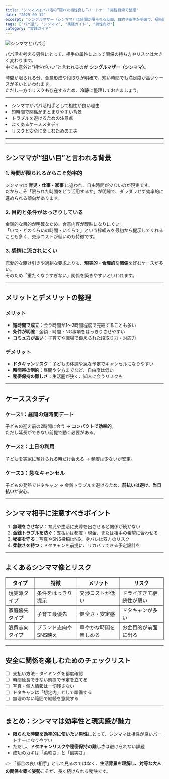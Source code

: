 ```yaml
---
title: "シンママはパパ活の“隠れた相性良し”パートナー？男性目線で整理"
date: "2025-09-12"
excerpt: "シングルマザー（シンママ）は時間が限られる反面、目的や条件が明確で、短時間でも満足度の高い関係を築きやすい傾向があります。本記事ではメリット、注意点、リスクを整理します。"
tags: ["パパ活", "シンママ", "実践ガイド", "男性向け"]
category: "実践ガイド"
---
```

<img src="https://lastdecade.s3.ap-northeast-1.amazonaws.com/topic/topics13/LD_Topics13.png" alt="シンママとパパ活" className="rounded-xl border shadow-sm mt-3" />

パパ活を考える男性にとって、相手の属性によって関係の持ち方やリスクは大きく変わります。  
中でも意外と“相性がいい”と言われるのが **シングルマザー（シンママ）**。  

時間が限られる分、合意形成や段取りが明確で、短い時間でも満足度が高いケースが多いといわれます。  
ただし一方でリスクも存在するため、冷静に整理しておきましょう。  

---

<CalloutList color="orange">
  <li>シンママがパパ活相手として相性が良い理由</li>
  <li>短時間で関係がまとまりやすい背景</li>
  <li>トラブルを避けるための注意点</li>
  <li>よくあるケーススタディ</li>
  <li>リスクと安全に楽しむための工夫</li>
</CalloutList>

---

<AppCompareTable accent="sky"/>

<InlineToc title="Contents" accent="cyan" scrollOffset={80} />

---

## シンママが“狙い目”と言われる背景

### 1. 時間が限られるからこそ効率的
シンママは **育児・仕事・家事** に追われ、自由時間が少ないのが現実です。  
だからこそ「限られた時間をどう活用するか」が明確で、ダラダラせず効率的に進められる傾向があります。  

### 2. 目的と条件がはっきりしている
金銭的な目的が明確なため、合意内容が曖昧になりにくい。  
「いつ・どのくらいの時間・いくらで」という枠組みを最初から提示してくれることも多く、交渉コストが低いのも特徴です。  

### 3. 感情に流されにくい
恋愛的な駆け引きや過剰な要求よりも、**現実的・合理的な関係**を好むケースが多い。  
そのため「重たくなりすぎない」関係を築きやすいといわれます。  

---

## メリットとデメリットの整理

### メリット
- **短時間で成立**：会う時間が1〜2時間程度で完結することも多い  
- **条件が明確**：金額・時間・NG事項をはっきりさせやすい  
- **コミュ力が高い**：子育てや職場で鍛えられた段取り力・対応力  

### デメリット
- **ドタキャンリスク**：子どもの体調や急な予定でキャンセルになりやすい  
- **時間帯の制約**：昼間や夕方までなど、自由度は低い  
- **秘密保持の難しさ**：生活圏が狭く、知人に会うリスクも  

---

## ケーススタディ

### ケース1：昼間の短時間デート
子どもの迎え前の2時間に会う → **コンパクトで効率的**。  
ただし延長ができない前提で動く必要がある。  

### ケース2：土日の利用
子どもを実家に預けられる時だけ会える → 頻度は少ないが安定。  

### ケース3：急なキャンセル
子どもの発熱でドタキャン → 金銭トラブルを避けるため、**前払いは避け、当日払い**が安心。  

---

## シンママ相手に注意すべきポイント

1. **無理をさせない**：育児や生活に支障を出させると関係が続かない  
2. **金銭トラブルを防ぐ**：支払いは都度・現金、または相手の希望に合わせる  
3. **秘密を守る**：写真やSNS投稿はNG。身バレは双方のリスク  
4. **柔軟さを持つ**：ドタキャンを前提に、リカバリできる予定設計を  

---

## よくあるシンママ像とリスク

<table border="1" cellSpacing="0" cellPadding="6">
  <thead>
    <tr>
      <th>タイプ</th>
      <th>特徴</th>
      <th>メリット</th>
      <th>リスク</th>
    </tr>
  </thead>
  <tbody>
    <tr>
      <td>現実派タイプ</td>
      <td>条件をはっきり提示</td>
      <td>交渉コストが低い</td>
      <td>ドライすぎて継続性が弱い</td>
    </tr>
    <tr>
      <td>家庭優先タイプ</td>
      <td>子育て最優先</td>
      <td>健全さ・安定感</td>
      <td>ドタキャンが多い</td>
    </tr>
    <tr>
      <td>浪費志向タイプ</td>
      <td>ブランド志向やSNS映え</td>
      <td>華やかな時間を楽しめる</td>
      <td>お金目的が前面に出る</td>
    </tr>
  </tbody>
</table>

---

## 安全に関係を楽しむためのチェックリスト

- [ ] 支払い方法・タイミングを都度確認  
- [ ] 時間延長できない前提で予定を立てる  
- [ ] 写真・個人情報は一切残さない  
- [ ] ドタキャンは「想定内」として準備する  
- [ ] 無理のない範囲で継続を意識する  

---

## まとめ：シンママは効率性と現実感が魅力

- **限られた時間を効率的に使いたい男性**にとって、シンママは相性が良いパートナーになりやすい  
- ただし、**ドタキャンリスクや秘密保持の難しさ**は避けられない課題  
- 成功のカギは「柔軟さ」と「誠実さ」  

👉 「都合の良い相手」として見るのではなく、**生活背景を理解し、対等な大人の関係を築く姿勢**こそが、長く続けられる秘訣です。  
